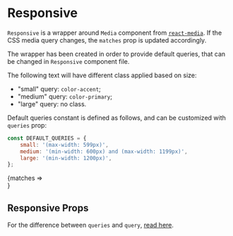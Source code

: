 


<Meta title="Components|Responsive" component={Responsive} />

# Responsive

`Responsive` is a wrapper around `Media` component from [`react-media`](https://github.com/ReactTraining/react-media).
If the CSS media query changes, the `matches` prop is updated accordingly.

The wrapper has been created in order to provide default queries, that can be changed in `Responsive` component file.

The following text will have different class applied based on size:
- "small" query: `color-accent`;
- "medium" query: `color-primary`;
- "large" query: no class.

Default queries constant is defined as follows, and can be customized with `queries` prop:
```jsx
const DEFAULT_QUERIES = {
    small: '(max-width: 599px)',
    medium: '(min-width: 600px) and (max-width: 1199px)',
    large: '(min-width: 1200px)',
};
```


<Preview>
    <Story name="Default">
        <div className="storybook-container">
            <Responsive>
                {matches => <div className={matches.small ? 'color-accent' : matches.medium ? 'color-primary' : ''}>
                    <Lorem />
                </div>
                }
            </Responsive>
        </div>
    </Story>
</Preview>

## Responsive Props

For the difference between `queries` and `query`, [read here](https://github.com/ReactTraining/react-media#query-vs-queries).

<Props of={Responsive} />
